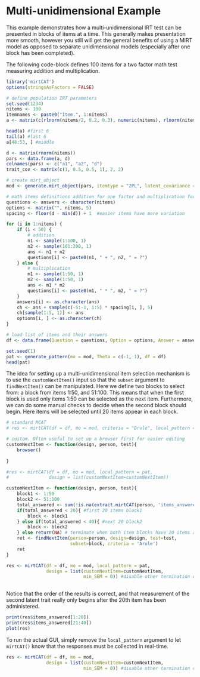 Multi-unidimensional Example
======================================

This example demonstrates how a multi-unidimensional IRT test can be presented in blocks of items
at a time. This generally makes presentation more smooth, however you still will get the general 
benefits of using a MIRT model as opposed to separate unidimensional models (especially after 
one block has been completed). 

The following code-block defines 100 items for a two factor math test measuring 
addition and multiplication.

```r
library('mirtCAT')
options(stringsAsFactors = FALSE)

# define population IRT parameters
set.seed(1234)
nitems <- 100
itemnames <- paste0("Item.", 1:nitems)
a <- matrix(c(rlnorm(nitems/2, 0.2, 0.3), numeric(nitems), rlnorm(nitems/2, 0.2, 0.3)), nitems)

head(a) #first 6
tail(a) #last 6 
a[48:53, ] #middle

d <- matrix(rnorm(nitems))
pars <- data.frame(a, d)
colnames(pars) <- c("a1", "a2", "d")
trait_cov <- matrix(c(1, 0.5, 0.5, 1), 2, 2)

# create mirt_object
mod <- generate.mirt_object(pars, itemtype = "2PL", latent_covariance = trait_cov)

# math items definitions addition for one factor and multiplication for the other
questions <- answers <- character(nitems)
options <- matrix("", nitems, 5)
spacing <- floor(d - min(d)) + 1  #easier items have more variation

for (i in 1:nitems) {
    if (i < 50) {
        # addition
        n1 <- sample(1:100, 1)
        n2 <- sample(101:200, 1)
        ans <- n1 + n2
        questions[i] <- paste0(n1, " + ", n2, " = ?")
    } else {
        # multiplication
        m1 <- sample(1:50, 1)
        m2 <- sample(1:50, 1)
        ans <- m1 * m2
        questions[i] <- paste0(m1, " * ", m2, " = ?")
    }
    answers[i] <- as.character(ans)
    ch <- ans + sample(c(-5:-1, 1:5) * spacing[i, ], 5)
    ch[sample(1:5, 1)] <- ans
    options[i, ] <- as.character(ch)
}

# load list of items and their answers
df <- data.frame(Question = questions, Option = options, Answer = answers, Type = "radio")

set.seed(1)
pat <- generate_pattern(mo = mod, Theta = c(-1, 1), df = df)
head(pat)
```

The idea for setting up a multi-unidimensional item selection mechanism is to use the `customNextItem()`
input so that the `subset` argument to `findNextItem()` can be manipulated. Here we define two blocks to select
from: a block from items 1:50, and 51:100. This means that when the first block is used only items 1:50 can
be selected as the next item. Furthermore, we can do some manual checks to decide when the second block
should begin. Here items will be selected until 20 items appear in each block.

```r
# standard MCAT
# res <- mirtCAT(df = df, mo = mod, criteria = "Drule", local_pattern = pat)

# custom. Often useful to set up a browser first for easier editing
customNextItem <- function(design, person, test){
    browser()
    
}

#res <- mirtCAT(df = df, mo = mod, local_pattern = pat,
#               design = list(customNextItem=customNextItem))

customNextItem <- function(design, person, test){
    block1 <- 1:50
    block2 <- 51:100
    total_answered <- sum(!is.na(extract.mirtCAT(person, 'items_answered')))
    if(total_answered < 20){ #first 20 items block1
        block <- block1
    } else if(total_answered < 40){ #next 20 block2
        block <- block2
    } else return(NA) # terminate when both item blocks have 20 items answered
    ret <- findNextItem(person=person, design=design, test=test, 
                        subset=block, criteria = 'Arule')
    ret
}

res <- mirtCAT(df = df, mo = mod, local_pattern = pat,
               design = list(customNextItem=customNextItem,
                             min_SEM = 0)) #disable other termination criteria
                             
```


Notice that the order of the results is correct, and that measurement of the second latent trait
really only begins after the 20th item has been administered.

```r
print(res$items_answered[1:20])
print(res$items_answered[21:40])
plot(res)
```

To run the actual GUI, simply remove the `local_pattern` argument to let `mirtCAT()` know that the responses
must be collected in real-time.

```r
res <- mirtCAT(df = df, mo = mod, 
               design = list(customNextItem=customNextItem,
                             min_SEM = 0)) #disable other termination criteria
```

